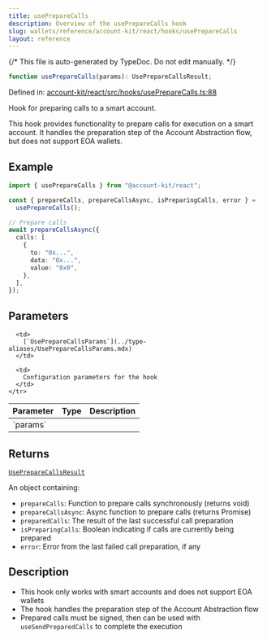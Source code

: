 ```yaml
---
title: usePrepareCalls
description: Overview of the usePrepareCalls hook
slug: wallets/reference/account-kit/react/hooks/usePrepareCalls
layout: reference
---
```


{/* This file is auto-generated by TypeDoc. Do not edit manually. */}

```ts
function usePrepareCalls(params): UsePrepareCallsResult;
```

Defined in: [account-kit/react/src/hooks/usePrepareCalls.ts:88](https://github.com/alchemyplatform/aa-sdk/blob/ad165355d980f9a16dd388088895bfc851df8656/account-kit/react/src/hooks/usePrepareCalls.ts#L88)

Hook for preparing calls to a smart account.

This hook provides functionality to prepare calls for execution on a smart account.
It handles the preparation step of the Account Abstraction flow, but does not support EOA wallets.

## Example

```ts twoslash
import { usePrepareCalls } from "@account-kit/react";

const { prepareCalls, prepareCallsAsync, isPreparingCalls, error } =
  usePrepareCalls();

// Prepare calls
await prepareCallsAsync({
  calls: [
    {
      to: "0x...",
      data: "0x...",
      value: "0x0",
    },
  ],
});
```

## Parameters

<table>
  <thead>
    <tr>
      <th align="left">Parameter</th>
      <th align="left">Type</th>
      <th align="left">Description</th>
    </tr>
  </thead>

  <tbody>
    <tr>
      <td>
        `params`
      </td>

      <td>
        [`UsePrepareCallsParams`](../type-aliases/UsePrepareCallsParams.mdx)
      </td>

      <td>
        Configuration parameters for the hook
      </td>
    </tr>

  </tbody>
</table>

## Returns

[`UsePrepareCallsResult`](../type-aliases/UsePrepareCallsResult.mdx)

An object containing:

- `prepareCalls`: Function to prepare calls synchronously (returns void)
- `prepareCallsAsync`: Async function to prepare calls (returns Promise)
- `preparedCalls`: The result of the last successful call preparation
- `isPreparingCalls`: Boolean indicating if calls are currently being prepared
- `error`: Error from the last failed call preparation, if any

## Description

- This hook only works with smart accounts and does not support EOA wallets
- The hook handles the preparation step of the Account Abstraction flow
- Prepared calls must be signed, then can be used with `useSendPreparedCalls` to complete the execution
